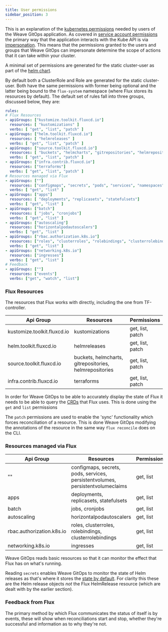 ```yaml
---
title: User permissions
sidebar_position: 3
---
```


This is an explanation of the [kubernetes permissions](https://kubernetes.io/docs/reference/access-authn-authz/rbac/)
needed by users of the Weave GitOps application. As covered in
[service account permissions](service-account-permissions.mdx)
the primary way that the application interacts with the Kube API is via [impersonation](https://kubernetes.io/docs/reference/access-authn-authz/authentication/#user-impersonation).
This means that the permissions granted to the users and groups that Weave GitOps
can impersonate determine the scope of actions that it can take within your cluster.

A minimal set of permissions are generated for the static cluster-user as part
of the [helm chart](https://github.com/weaveworks/weave-gitops/tree/main/charts/gitops-server/templates/admin-user-roles.yaml).

By default both a ClusterRole and Role are generated for the static cluster-user.
Both have the same permissions with former being optional and the latter being
bound to the `flux-system` namespace (where Flux stores its resources by default).
The default set of rules fall into three groups, discussed below, they are:
```yaml
rules:
# Flux Resources
- apiGroups: ["kustomize.toolkit.fluxcd.io"]
  resources: [ "kustomizations" ]
  verbs: [ "get", "list", "patch" ]
- apiGroups: ["helm.toolkit.fluxcd.io"]
  resources: [ "helmreleases" ]
  verbs: [ "get", "list", "patch" ]
- apiGroups: ["source.toolkit.fluxcd.io"]
  resources: [ "buckets", "helmcharts", "gitrepositories", "helmrepositories" ]
  verbs: [ "get", "list", "patch" ]
- apiGroups: ["infra.contrib.fluxcd.io"]
  resources: ["terraforms"]
  verbs: [ "get", "list", "patch" ]
# Resources managed via Flux
- apiGroups: [""]
  resources: ["configmaps", "secrets", "pods", "services", "namespaces", "persistentvolumes", "persistentvolumeclaims"]
  verbs: [ "get", "list" ]
- apiGroups: ["apps"]
  resources: [ "deployments", "replicasets", "statefulsets"]
  verbs: [ "get", "list" ]
- apiGroups: ["batch"]
  resources: [ "jobs", "cronjobs"]
  verbs: [ "get", "list" ]
- apiGroups: ["autoscaling"]
  resources: ["horizontalpodautoscalers"]
  verbs: [ "get", "list" ]
- apiGroups: ["rbac.authorization.k8s.io"]
  resources: ["roles", "clusterroles", "rolebindings", "clusterrolebindings"]
  verbs: [ "get", "list" ]
- apiGroups: ["networking.k8s.io"]
  resources: ["ingresses"]
  verbs: [ "get", "list" ]
# Feedback
- apiGroups: [""]
  resources: ["events"]
  verbs: ["get", "watch", "list"]
```


### Flux Resources

The resources that Flux works with directly, including the one from TF-controller.

| Api Group                   | Resources                                              | Permissions      |
|-----------------------------|--------------------------------------------------------|------------------|
| kustomize.toolkit.fluxcd.io | kustomizations                                         | get, list, patch |
| helm.toolkit.fluxcd.io      | helmreleases                                           | get, list, patch |
| source.toolkit.fluxcd.io    | buckets, helmcharts, gitrepositories, helmrepositories | get, list, patch |
| infra.contrib.fluxcd.io     | terraforms                                             | get, list, patch |

In order for Weave GitOps to be able to accurately display the state of Flux it
needs to be able to query the [CRDs](https://fluxcd.io/docs/components/) that Flux uses. This is done using the
`get` and `list` permissions

The `patch` permissions are used to enable the 'sync' functionality which forces
reconciliation of a resource. This is done Weave GitOps modifying the annotations
of the resource in the same way `flux reconcile` does on the CLI.

### Resources managed via Flux

| Api Group                 | Resources                                                                      | Permissions |
|---------------------------|--------------------------------------------------------------------------------|-------------|
| ""                        | configmaps, secrets, pods, services, persistentvolumes, persistentvolumeclaims | get, list   |
| apps                      | deployments, replicasets, statefulsets                                         | get, list   |
| batch                     | jobs, cronjobs                                                                 | get, list   |
| autoscaling               | horizontalpodautoscalers                                                       | get, list   |
| rbac.authorization.k8s.io | roles, clusterroles, rolebindings, clusterrolebindings                         | get, list   |
| networking.k8s.io         | ingresses                                                                      | get, list   |

Weave GitOps reads basic resources so that it can monitor the effect that Flux has
on what's running.

Reading `secrets` enables Weave GitOps to monitor the state of Helm releases
as that's where it stores the [state by default](https://helm.sh/docs/faq/changes_since_helm2/#secrets-as-the-default-storage-driver).
For clarity this these are the Helm release objects _not_ the Flux HelmRelease
resource (which are dealt with by the earlier section).

### Feedback from Flux

The primary method by which Flux communicates the status of itself is by events,
these will show when reconciliations start and stop, whether they're successful
and information as to why they're not.
